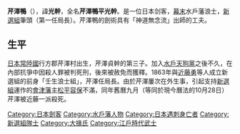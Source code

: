 {{unreferenced|time=2016-10-04T00:52:59+00:00}}
{{japanese|japanese=芹沢 鴨|kana=せりざわ かも|romaji=Serizawa Kamo|舊寫=芹澤 鴨}}
'''芹澤鴨'''（{{bd|1832年|(?)|1863年|10月28日|}}），諱'''光幹'''，全名'''芹澤鴨平光幹'''。是一位日本剑客，[[幕末|幕末]]水戶藩浪士，[[新選組|新選組]]筆頭（第一任局長）。芹澤鴨的劍術具有「神道無念流」出師的工夫。

==生平==
[[日本|日本]][[常陸國|常陸國]]行方郡芹澤村出生，芹澤貞幹的第三子。加入[[水戶|水戶]][[天狗黨|天狗黨]]之後不久，在內部抗爭中因殺人罪被判死刑，後來被赦免而獲釋。1863年與[[近藤勇|近藤勇]]等人成立新選組的前身「壬生浪士組」，芹澤任局長。由於芹澤屢次在外生事，引起支持[[新選組|新選組]]運作的[[會津藩|會津藩]]主[[松平容保|松平容保]]不滿，同年舊曆九月（等同於現今曆法的10月28日）芹澤被近藤一派殺死。

{{壬生浪士}}
{{Authority control}}
{{DEFAULTSORT:Serizawa Kamou}}
[[Category:日本劍客|Category:日本劍客]]
[[Category:水戶藩人物|Category:水戶藩人物]]
[[Category:日本遇刺身亡者|Category:日本遇刺身亡者]]
[[Category:新選組隊士|Category:新選組隊士]]
[[Category:大掾氏|Category:大掾氏]]
[[Category:江戶時代武士|Category:江戶時代武士]]
